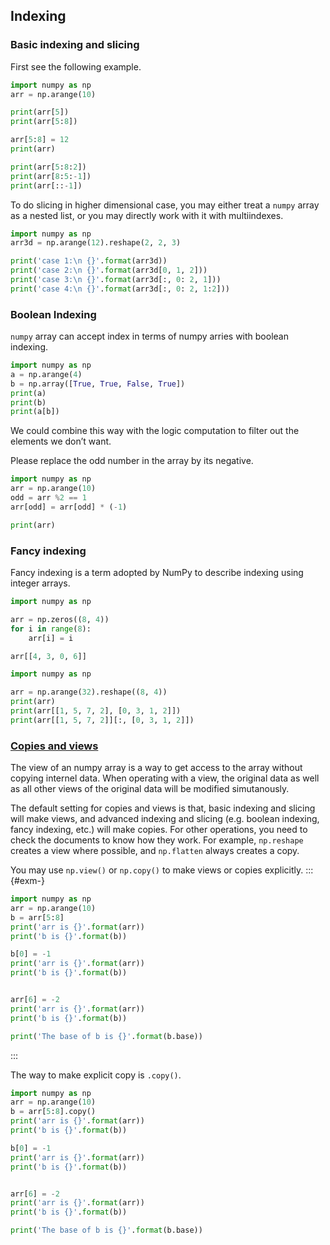 ## Indexing

### Basic indexing and slicing

First see the following example.


::: {#exm-}
```python
import numpy as np
arr = np.arange(10)

print(arr[5])
print(arr[5:8])

arr[5:8] = 12
print(arr)

print(arr[5:8:2])
print(arr[8:5:-1])
print(arr[::-1])
```
:::


To do slicing in higher dimensional case, you may either treat a `numpy` array as a nested list, or you may directly work with it with multiindexes.


::: {#exm-}

```python
import numpy as np
arr3d = np.arange(12).reshape(2, 2, 3)

print('case 1:\n {}'.format(arr3d))
print('case 2:\n {}'.format(arr3d[0, 1, 2]))
print('case 3:\n {}'.format(arr3d[:, 0: 2, 1]))
print('case 4:\n {}'.format(arr3d[:, 0: 2, 1:2]))
```

:::


### Boolean Indexing
`numpy` array can accept index in terms of numpy arries with boolean indexing.


::: {#exm-}

```python
import numpy as np
a = np.arange(4)
b = np.array([True, True, False, True])
print(a)
print(b)
print(a[b])
```
:::

We could combine this way with the logic computation to filter out the elements we don't want.


::: {#exm-}
Please replace the odd number in the array by its negative.

```python
import numpy as np
arr = np.arange(10)
odd = arr %2 == 1
arr[odd] = arr[odd] * (-1)

print(arr)
```


:::

### Fancy indexing
Fancy indexing is a term adopted by NumPy to describe indexing using integer arrays. 

::: {#exm-}

```python
import numpy as np

arr = np.zeros((8, 4))
for i in range(8):
    arr[i] = i

arr[[4, 3, 0, 6]]
```

:::

::: {#exm-}

```python
import numpy as np

arr = np.arange(32).reshape((8, 4))
print(arr)
print(arr[[1, 5, 7, 2], [0, 3, 1, 2]])
print(arr[[1, 5, 7, 2]][:, [0, 3, 1, 2]])
```

:::


### [Copies and views](https://numpy.org/doc/stable/user/basics.copies.html)
The view of an numpy array is a way to get access to the array without copying internel data. When operating with a view, the original data as well as all other views of the original data will be modified simutanously. 

The default setting for copies and views is that, basic indexing and slicing will make views, and advanced indexing and slicing (e.g. boolean indexing, fancy indexing, etc.) will make copies. For other operations, you need to check the documents to know how they work. For example, `np.reshape` creates a view where possible, and `np.flatten` always creates a copy.

You may use `np.view()` or `np.copy()` to make views or copies explicitly. 
::: {#exm-}

```python
import numpy as np
arr = np.arange(10)
b = arr[5:8]
print('arr is {}'.format(arr))
print('b is {}'.format(b))

b[0] = -1
print('arr is {}'.format(arr))
print('b is {}'.format(b))


arr[6] = -2
print('arr is {}'.format(arr))
print('b is {}'.format(b))

print('The base of b is {}'.format(b.base))
```
:::


The way to make explicit copy is `.copy()`.


::: {#exm-}

```python
import numpy as np
arr = np.arange(10)
b = arr[5:8].copy()
print('arr is {}'.format(arr))
print('b is {}'.format(b))

b[0] = -1
print('arr is {}'.format(arr))
print('b is {}'.format(b))


arr[6] = -2
print('arr is {}'.format(arr))
print('b is {}'.format(b))

print('The base of b is {}'.format(b.base))
```
:::
